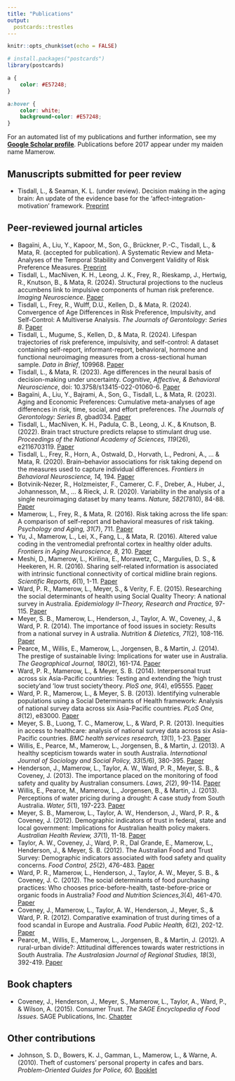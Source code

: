 ```yaml
---
title: "Publications"
output:
  postcards::trestles
---
```


```r
knitr::opts_chunk$set(echo = FALSE)

# install.packages("postcards")
library(postcards)
```

```css
a {
    color: #E57248;
}

a:hover {
    color: white;
    background-color: #E57248;
}
```


For an automated list of my publications and further information, see my **[Google Scholar profile](https://scholar.google.co.uk/citations?hl=en&user=o8ce3OwAAAAJ)**. Publications before 2017 appear under my maiden name Mamerow.\

## Manuscripts submitted for peer review
<p style="text-align:justify;">
+ Tisdall, L., & Seaman, K. L. (under review). Decision making in the aging brain: An update of the evidence base for the ‘affect-integration-motivation’ framework. [Preprint](https://doi.org/10.31234/osf.io/tnbky)\


## Peer-reviewed journal articles
<p style="text-align:justify;">
+ Bagaïni, A., Liu, Y., Kapoor, M., Son, G., Brückner, P.-C., Tisdall, L., & Mata, R. (accepted for publication). A Systematic Review and Meta-Analyses of the Temporal Stability and Convergent Validity of Risk Preference Measures. [Preprint](https://doi.org/10.31234/osf.io/d7nuj)
+ Tisdall, L., MacNiven, K. H., Leong, J. K., Frey, R., Rieskamp, J., Hertwig, R., Knutson, B., & Mata, R. (2024). Structural projections to the nucleus accumbens link to impulsive components of human risk preference. _Imaging Neuroscience_. [Paper](https://direct.mit.edu/imag/article/doi/10.1162/imag_a_00344/124893)
+ Tisdall, L., Frey, R., Wulff, D.U., Kellen, D., & Mata, R. (2024). Convergence of Age Differences in Risk Preference, Impulsivity, and Self-Control: A Multiverse Analysis. _The Journals of Gerontology: Series B_. [Paper](https://doi.org/10.1093/geronb/gbae092) 
+ Tisdall, L., Mugume, S., Kellen, D., & Mata, R. (2024). Lifespan trajectories of risk preference, impulsivity, and self-control: A dataset containing self-report, informant-report, behavioral, hormone and functional neuroimaging measures from a cross-sectional human sample. _Data in Brief_, 109968. [Paper](https://www.sciencedirect.com/science/article/pii/S235234092300999X)
+ Tisdall, L., & Mata, R. (2023). Age differences in the neural basis of decision-making under uncertainty. _Cognitive, Affective, & Behavioral Neuroscience_, doi: 10.3758/s13415-022-01060-6. [Paper](https://doi.org/10.3758/s13415-022-01060-6)
+ Bagaïni, A., Liu, Y., Bajrami, A., Son, G., Tisdall, L., & Mata, R. (2023). Aging and Economic Preferences: Cumulative meta-analyses of age differences in risk, time, social, and effort preferences. _The Journals of Gerontology: Series B_, gbad034. [Paper](https://doi.org/10.1093/geronb/gbad034) 
+ Tisdall, L., MacNiven, K. H., Padula, C. B., Leong, J. K., & Knutson, B. (2022). Brain tract structure predicts relapse to stimulant drug use. _Proceedings of the National Academy of Sciences, 119_(26), e2116703119. [Paper](https://www.pnas.org/doi/10.1073/pnas.2116703119) 
+ Tisdall, L., Frey, R., Horn, A., Ostwald, D., Horvath, L., Pedroni, A., ... & Mata, R. (2020). Brain–behavior associations for risk taking depend on the measures used to capture individual differences. _Frontiers in Behavioral Neuroscience, 14,_ 194. [Paper](https://www.frontiersin.org/articles/10.3389/fnbeh.2020.587152/full?&utm_source=Email_to_authors_&utm_medium=Email&utm_content=T1_11.5e1_author&utm_campaign=Email_publication&field=&journalName=Frontiers_in_Behavioral_Neuroscience&id=587152)
+ Botvinik-Nezer, R., Holzmeister, F., Camerer, C. F., Dreber, A., Huber, J., Johannesson, M., ... & Rieck, J. R. (2020). Variability in the analysis of a single neuroimaging dataset by many teams. _Nature, 582_(7810), 84-88. [Paper](https://www.nature.com/articles/s41586-020-2314-9?fbclid=IwAR3jkR1Gkraxbig5vbUz0d0_bVOTCzAFGoCmnRQMG5jpcDwiApCjxZHNHrQ)
+ Mamerow, L., Frey, R., & Mata, R. (2016). Risk taking across the life span: A comparison of self-report and behavioral measures of risk taking. _Psychology and Aging, 31_(7), 711. [Paper](https://www.researchgate.net/profile/Loreen-Tisdall/publication/308760553_Risk_Taking_Across_the_Life_Span_A_Comparison_of_Self-Report_and_Behavioral_Measures_of_Risk_Taking/links/606ad0f4a6fdccad3f71a8d3/Risk-Taking-Across-the-Life-Span-A-Comparison-of-Self-Report-and-Behavioral-Measures-of-Risk-Taking.pdf)
+ Yu, J., Mamerow, L., Lei, X., Fang, L., & Mata, R. (2016). Altered value coding in the ventromedial prefrontal cortex in healthy older adults. _Frontiers in Aging Neuroscience, 8,_ 210. [Paper](https://www.frontiersin.org/articles/10.3389/fnagi.2016.00210/full)
+ Meshi, D., Mamerow, L., Kirilina, E., Morawetz, C., Margulies, D. S., & Heekeren, H. R. (2016). Sharing self-related information is associated with intrinsic functional connectivity of cortical midline brain regions. _Scientific Reports, 6_(1), 1-11. [Paper](https://www.nature.com/articles/srep22491)
+ Ward, P. R., Mamerow, L., Meyer, S., & Verity, F. E. (2015). Researching the social determinants of health using Social Quality Theory: A national survey in Australia. _Epidemiology II–Theory, Research and Practice,_ 97-115. [Paper](https://www.researchgate.net/profile/Paul-Ward/publication/276921587_Researching_the_social_determinants_of_health_a_national_survey_in_Australia_using_social_quality_theory/links/555bfb3008aec5ac223295fd/Researching-the-social-determinants-of-health-a-national-survey-in-Australia-using-social-quality-theory.pdf)
+ Meyer, S. B., Mamerow, L., Henderson, J., Taylor, A. W., Coveney, J., & Ward, P. R. (2014). The importance of food issues in society: Results from a national survey in A ustralia. _Nutrition & Dietetics, 71_(2), 108-116. [Paper](https://onlinelibrary.wiley.com/doi/pdf/10.1111/1747-0080.12076)
+ Pearce, M., Willis, E., Mamerow, L., Jorgensen, B., & Martin, J. (2014). The prestige of sustainable living: Implications for water use in Australia. _The Geographical Journal, 180_(2), 161-174. [Paper](https://rgs-ibg.onlinelibrary.wiley.com/doi/pdfdirect/10.1111/geoj.12016)
+ Ward, P. R., Mamerow, L., & Meyer, S. B. (2014). Interpersonal trust across six Asia-Pacific countries: Testing and extending the ‘high trust society’and ‘low trust society’theory. _PloS one, 9_(4), e95555. [Paper](https://journals.plos.org/plosone/article?id=10.1371/journal.pone.0095555)
+ Ward, P. R., Mamerow, L., & Meyer, S. B. (2013). Identifying vulnerable populations using a Social Determinants of Health framework: Analysis of national survey data across six Asia-Pacific countries. _PLoS One, 8_(12), e83000. [Paper](https://journals.plos.org/plosone/article?id=10.1371/journal.pone.0083000)
+ Meyer, S. B., Luong, T. C., Mamerow, L., & Ward, P. R. (2013). Inequities in access to healthcare: analysis of national survey data across six Asia-Pacific countries. _BMC health services research, 13_(1), 1-23. [Paper](https://bmchealthservres.biomedcentral.com/articles/10.1186/1472-6963-13-238)
+ Willis, E., Pearce, M., Mamerow, L., Jorgensen, B., & Martin, J. (2013). A healthy scepticism towards water in south Australia. _International Journal of Sociology and Social Policy, 33_(5/6), 380-395. [Paper](https://www.researchgate.net/profile/Bradley-Jorgensen/publication/257027985_A_Healthy_scepticism_towards_water_in_South_Australia/links/55b9524808ae9289a08ffe60/A-Healthy-scepticism-towards-water-in-South-Australia.pdf)
+ Henderson, J., Mamerow, L., Taylor, A. W., Ward, P. R., Meyer, S. B., & Coveney, J. (2013). The importance placed on the monitoring of food safety and quality by Australian consumers. _Laws, 2_(2), 99-114. [Paper](https://heinonline.org/HOL/Page?handle=hein.journals/laws2&div=9&g_sent=1&casa_token=&collection=journals)
+ Willis, E., Pearce, M., Mamerow, L., Jorgensen, B., & Martin, J. (2013). Perceptions of water pricing during a drought: A case study from South Australia. _Water, 5_(1), 197-223. [Paper](https://www.mdpi.com/2073-4441/5/1/197/pdf)
+ Meyer, S. B., Mamerow, L., Taylor, A. W., Henderson, J., Ward, P. R., & Coveney, J. (2012). Demographic indicators of trust in federal, state and local government: Implications for Australian health policy makers. _Australian Health Review, 37_(1), 11-18. [Paper](https://www.researchgate.net/profile/Julie-Henderson-3/publication/232764489_Demographic_indicators_of_trust_in_federal_state_and_local_government_Implications_for_Australian_health_policy_makers/links/0c960527f31fbce040000000/Demographic-indicators-of-trust-in-federal-state-and-local-government-Implications-for-Australian-health-policy-makers.pdf)
+ Taylor, A. W., Coveney, J., Ward, P. R., Dal Grande, E., Mamerow, L., Henderson, J., & Meyer, S. B. (2012). The Australian Food and Trust Survey: Demographic indicators associated with food safety and quality concerns. _Food Control, 25_(2), 476-483. [Paper](https://www.sciencedirect.com/science/article/pii/S0956713511004841)
+ Ward, P. R., Mamerow, L., Henderson, J., Taylor, A. W., Meyer, S. B., & Coveney, J. C. (2012). The social determinants of food purchasing practices: Who chooses price-before-health, taste-before-price or organic foods in Australia? _Food and Nutrition Sciences,3_(4), 461-470. [Paper](https://www.scirp.org/pdf/FNS20120400005_13657575.pdf)
+ Coveney, J., Mamerow, L., Taylor, A. W., Henderson, J., Meyer, S., & Ward, P. R. (2012). Comparative examination of trust during times of a food scandal in Europe and Australia. _Food Public Health, 6_(2), 202-12. [Paper](https://core.ac.uk/download/pdf/14947466.pdf)
+ Pearce, M., Willis, E., Mamerow, L., Jorgensen, B., & Martin, J. (2012). A rural-urban divide?: Attitudinal differences towards water restrictions in South Australia. _The Australasian Journal of Regional Studies, 18_(3), 392-419. [Paper](https://www.researchgate.net/profile/Bradley-Jorgensen/publication/257027984_A_rural-urban_divide_Attitudinal_differences_towards_water_restrictions_in_South_Australia/links/55b9532308ae9289a08ffe75/A-rural-urban-divide-Attitudinal-differences-towards-water-restrictions-in-South-Australia.pdf)\

## Book chapters
+ Coveney, J., Henderson, J., Meyer, S., Mamerow, L., Taylor, A., Ward, P., & Wilson, A. (2015). Consumer Trust. _The SAGE Encyclopedia of Food Issues_. SAGE Publications, Inc. [Chapter](https://www.researchgate.net/profile/Paul-Ward/publication/276921180_Consumer_Trust_in_Food/links/57d8d7cb08ae601b39afb568/Consumer-Trust-in-Food.pdf)\

## Other contributions
+ Johnson, S. D., Bowers, K. J., Gamman, L., Mamerow, L., & Warne, A. (2010). Theft of customers' personal property in cafes and bars. _Problem-Oriented Guides for Police, 60._ [Booklet](https://www.popcenter.org/sites/default/files/problems/pdfs/cafe_bar_theft.pdf)


